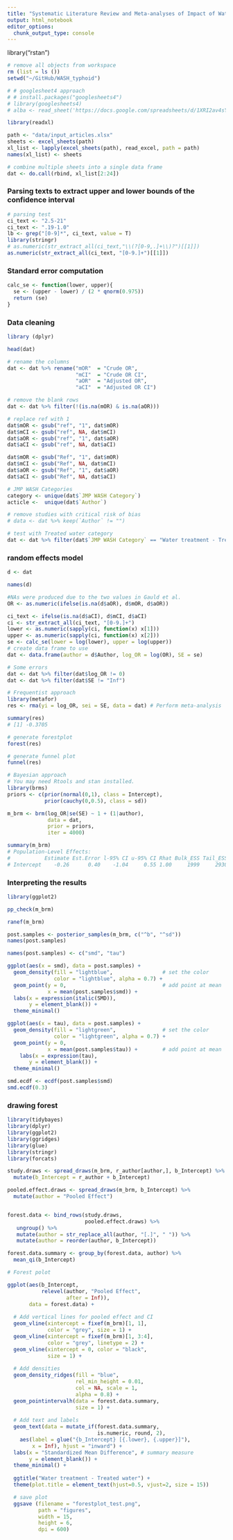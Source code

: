 ```yaml
---
title: "Systematic Literature Review and Meta-analyses of Impact of Water, Sanitation, and Hygiene on the Transmission of Choler and Typhoid Fever."
output: html_notebook
editor_options: 
  chunk_output_type: console
---
```


library("rstan")

```r

# remove all objects from workspace
rm (list = ls ())
setwd("~/GitHub/WASH_typhoid")

# # googlesheet4 approach
# # install.packages("googlesheets4")
# library(googlesheets4)
# alba <- read_sheet('https://docs.google.com/spreadsheets/d/1XRI2av4sYU-1GMJxj-qYNfonu2GwB23VOxO39oVRMOY/edit#gid=1286174356')

library(readxl)

path <- "data/input_articles.xlsx"
sheets <- excel_sheets(path)
xl_list <- lapply(excel_sheets(path), read_excel, path = path) 
names(xl_list) <- sheets

# combine multiple sheets into a single data frame
dat <- do.call(rbind, xl_list[2:24])

```



### Parsing texts to extract upper and lower bounds of the confidence interval
```r
# parsing test
ci_text <- "2.5-21"
ci_text <- ".19-1.0"
lb <- grep("[0-9]*", ci_text, value = T)
library(stringr)
# as.numeric(str_extract_all(ci_text,"\\(?[0-9,.]+\\)?")[[1]])
as.numeric(str_extract_all(ci_text, "[0-9.]+")[[1]])
```

### Standard error computation
```r
calc_se <- function(lower, upper){
  se <- (upper - lower) / (2 * qnorm(0.975))
  return (se)
}
```

### Data cleaning
```r
library (dplyr)

head(dat)

# rename the columns
dat <- dat %>% rename("mOR"  = "Crude OR",
                      "mCI"  = "Crude OR CI",
                      "aOR"  = "Adjusted OR",
                      "aCI"  = "Adjusted OR CI")

# remove the blank rows
dat <- dat %>% filter(!(is.na(mOR) & is.na(aOR)))

# replace ref with 1
dat$mOR <- gsub("ref", "1", dat$mOR)  
dat$mCI <- gsub("ref", NA, dat$mCI)  
dat$aOR <- gsub("ref", "1", dat$aOR)  
dat$aCI <- gsub("ref", NA, dat$aCI)

dat$mOR <- gsub("Ref", "1", dat$mOR)  
dat$mCI <- gsub("Ref", NA, dat$mCI)  
dat$aOR <- gsub("Ref", "1", dat$aOR)  
dat$aCI <- gsub("Ref", NA, dat$aCI) 

# JMP WASH Categories
category <- unique(dat$`JMP WASH Category`)
acticle <-  unique(dat$`Author`)

# remove studies with critical risk of bias
# data <- dat %>% keep(`Author` != "")

# test with Treated water category
dat <- dat %>% filter(dat$`JMP WASH Category` == "Water treatment - Treated water")

```


### random effects model
```r
d <- dat

names(d)

#NAs were produced due to the two values in Gauld et al.
OR <- as.numeric(ifelse(is.na(d$aOR), d$mOR, d$aOR))

ci_text <- ifelse(is.na(d$aCI), d$mCI, d$aCI)
ci <- str_extract_all(ci_text, "[0-9.]+")
lower <- as.numeric(sapply(ci, function(x) x[1]))
upper <- as.numeric(sapply(ci, function(x) x[2]))
se <- calc_se(lower = log(lower), upper = log(upper))
# create data frame to use 
dat <- data.frame(author = d$Author, log_OR = log(OR), SE = se)

# Some errors
dat <- dat %>% filter(dat$log_OR != 0)
dat <- dat %>% filter(dat$SE != "Inf")

# Frequentist approach
library(metafor)
res <- rma(yi = log_OR, sei = SE, data = dat) # Perform meta-analysis

summary(res)
# [1] -0.3705

# generate forestplot
forest(res)

# generate funnel plot
funnel(res)

# Bayesian approach
# You may need Rtools and stan installed. 
library(brms)
priors <- c(prior(normal(0,1), class = Intercept),
            prior(cauchy(0,0.5), class = sd))

m_brm <- brm(log_OR|se(SE) ~ 1 + (1|author),
             data = dat,
             prior = priors,
             iter = 4000)

summary(m_brm)
# Population-Level Effects: 
#           Estimate Est.Error l-95% CI u-95% CI Rhat Bulk_ESS Tail_ESS
# Intercept    -0.26      0.40    -1.04     0.55 1.00     1999     2930

```

### Interpreting the results
```r
library(ggplot2)

pp_check(m_brm)

ranef(m_brm)

post.samples <- posterior_samples(m_brm, c("^b", "^sd"))
names(post.samples)

names(post.samples) <- c("smd", "tau")

ggplot(aes(x = smd), data = post.samples) +
  geom_density(fill = "lightblue",                # set the color
               color = "lightblue", alpha = 0.7) +  
  geom_point(y = 0,                               # add point at mean
             x = mean(post.samples$smd)) +
  labs(x = expression(italic(SMD)),
       y = element_blank()) +
  theme_minimal()

ggplot(aes(x = tau), data = post.samples) +
  geom_density(fill = "lightgreen",               # set the color
               color = "lightgreen", alpha = 0.7) +  
  geom_point(y = 0, 
             x = mean(post.samples$tau)) +        # add point at mean
    labs(x = expression(tau),
       y = element_blank()) +
  theme_minimal()

smd.ecdf <- ecdf(post.samples$smd)
smd.ecdf(0.3)

```


### drawing forest 
```r

library(tidybayes)
library(dplyr)
library(ggplot2)
library(ggridges)
library(glue)
library(stringr)
library(forcats)

study.draws <- spread_draws(m_brm, r_author[author,], b_Intercept) %>% 
  mutate(b_Intercept = r_author + b_Intercept)

pooled.effect.draws <- spread_draws(m_brm, b_Intercept) %>% 
  mutate(author = "Pooled Effect")


forest.data <- bind_rows(study.draws, 
                         pooled.effect.draws) %>% 
   ungroup() %>%
   mutate(author = str_replace_all(author, "[.]", " ")) %>% 
   mutate(author = reorder(author, b_Intercept))

forest.data.summary <- group_by(forest.data, author) %>% 
  mean_qi(b_Intercept)

# Forest polot

ggplot(aes(b_Intercept, 
           relevel(author, "Pooled Effect", 
                   after = Inf)), 
       data = forest.data) +
  
  # Add vertical lines for pooled effect and CI
  geom_vline(xintercept = fixef(m_brm)[1, 1], 
             color = "grey", size = 1) +
  geom_vline(xintercept = fixef(m_brm)[1, 3:4], 
             color = "grey", linetype = 2) +
  geom_vline(xintercept = 0, color = "black", 
             size = 1) +
  
  # Add densities
  geom_density_ridges(fill = "blue", 
                      rel_min_height = 0.01, 
                      col = NA, scale = 1,
                      alpha = 0.8) +
  geom_pointintervalh(data = forest.data.summary, 
                      size = 1) +
  
  # Add text and labels
  geom_text(data = mutate_if(forest.data.summary, 
                             is.numeric, round, 2),
    aes(label = glue("{b_Intercept} [{.lower}, {.upper}]"), 
        x = Inf), hjust = "inward") +
  labs(x = "Standardized Mean Difference", # summary measure
       y = element_blank()) +
  theme_minimal() +
  
  ggtitle("Water treatment - Treated water") +
  theme(plot.title = element_text(hjust=0.5, vjust=2, size = 15))

  # save plot
  ggsave (filename = "forestplot_test.png",
          path = "figures",
          width = 15,
          height = 6,
          dpi = 600)

```


